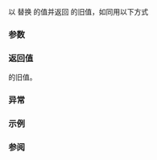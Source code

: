 {{cpp/experimental/ranges/title|exchange}}
{{cpp/experimental/ranges/utility/navbar}}
{{ddcl|header=experimental/ranges/utility|since=ranges|1=
template&lt; MoveConstructible T, class U = T &gt;
    requires Assignable&lt;T&amp;, U&gt;
constexpr T exchange( T&amp; obj, U&amp;&amp; new_val ) noexcept(/* 见下文 */);
}}

以 {{c|new_value}} 替换 {{c|obj}} 的值并返回 {{c|obj}} 的旧值，如同用以下方式
{{source| 1=
T old_value = std::move(obj);
obj = std::forward&lt;U&gt;(new_value);
return old_value;
}}

===参数===
{{par begin}}
{{par | obj |要替换其值的对象}}
{{par | new_value |要赋给 {{tt|obj}} 的值}}
{{par end}}

===返回值===
{{c|obj}} 的旧值。

===异常===
{{noexcept|1=std::is_nothrow_move_constructible&lt;T&gt;::value &amp;&amp;
         std::is_nothrow_assignable&lt;T&amp;, U&gt;::value}}

===示例===
{{example}}

===参阅===
{{dsc begin}}
{{dsc inc|cpp/utility/dsc exchange}}
{{dsc end}}

{{langlinks|en}}